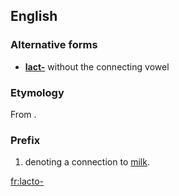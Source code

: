 ==English==

===Alternative forms===
* '''[[lact-]]''' without the connecting  vowel

===Etymology===
From {{etyl|la}} {{term|lac|lang=la||milk}}.

===Prefix===
{{en-prefix}} 

# denoting a connection to [[milk]].

[[fr:lacto-]]
